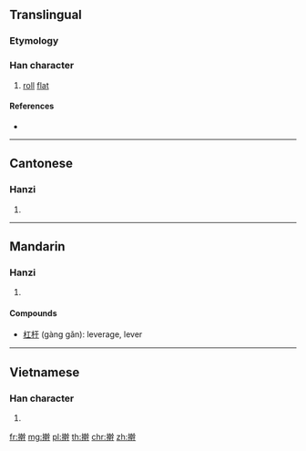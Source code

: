 {{also|扞}}
==Translingual==

===Etymology===
{{Han compound|手|幹|c1=s|c2=p|t1=hand|ls=psc}}

===Han character===
{{Han char|rn=64|rad=手|as=13|sn=16|four=|canj=QJJJ,XQJJJ|ids=⿰扌幹}}

# [[roll]] [[flat]]

====References====
* {{Han ref|kx=0457.250|dkj=12780|dj=0806.080|hdz=31967.010|uh=64C0|ud=25792}}

----

==Cantonese==

===Hanzi===
{{yue-hanzi|jyut=[[gon2]]|y=gon2}}

# {{defn|lang=yue|sort=手13}}

----

==Mandarin==

===Hanzi===
{{cmn-hanzi|pin=[[gǎn]] ([[gan3]]), [[hàn]] ([[han4]])|wg=kan<sup>3</sup>, han<sup>4</sup>}}

# {{defn|lang=cmn|sort=手13}}

====Compounds====
* [[杠杆]] (gàng gǎn): leverage, lever

----

==Vietnamese==

===Han character===
{{vi-hantu|[[gán]], [[cán]]|rs=手13}}

# {{defn|lang=vi|sort=手13}}

[[fr:擀]]
[[mg:擀]]
[[pl:擀]]
[[th:擀]]
[[chr:擀]]
[[zh:擀]]